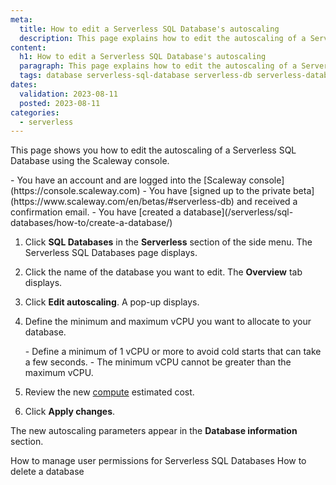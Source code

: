 ```yaml
---
meta:
  title: How to edit a Serverless SQL Database's autoscaling
  description: This page explains how to edit the autoscaling of a Serverless SQL Database
content:
  h1: How to edit a Serverless SQL Database's autoscaling
  paragraph: This page explains how to edit the autoscaling of a Serverless SQL Database
  tags: database serverless-sql-database serverless-db serverless-database postgresql 
dates:
  validation: 2023-08-11
  posted: 2023-08-11
categories:
  - serverless
---
```


This page shows you how to edit the autoscaling of a Serverless SQL Database using the Scaleway console.

<Macro id="iam-requirements" />

<Message type="requirement">
  - You have an account and are logged into the [Scaleway console](https://console.scaleway.com)
  - You have [signed up to the private beta](https://www.scaleway.com/en/betas/#serverless-db) and received a confirmation email.
  - You have [created a database](/serverless/sql-databases/how-to/create-a-database/)
</Message>

1. Click **SQL Databases** in the **Serverless** section of the side menu. The Serverless SQL Databases page displays.

2. Click the name of the database you want to edit. The **Overview** tab displays.

3. Click **Edit autoscaling**. A pop-up displays.

4. Define the minimum and maximum vCPU you want to allocate to your database.

    <Message type="note">
        - Define a minimum of 1 vCPU or more to avoid cold starts that can take a few seconds.
        - The minimum vCPU cannot be greater than the maximum vCPU.
    </Message>

5. Review the new [compute](/faq/serverless-sql-databases/#how-am-i-billed-for-serverless-sql-databases) estimated cost.

6. Click **Apply changes**.

The new autoscaling parameters appear in the **Database information** section.

<Navigation title="See Also">
  <PreviousButton to="/serverless/sql-databases/how-to/manage-permissions/">How to manage user permissions for Serverless SQL Databases</PreviousButton>
  <NextButton to="/serverless/sql-databases/how-to/delete-a-database/">How to delete a database</NextButton>
</Navigation>